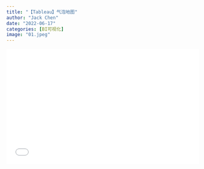 ```yaml
---
title: "【Tableau】气泡地图"
author: "Jack Chen"
date: "2022-06-17"
categories: [BI可视化]
image: "01.jpeg"
---
```


<div style="position: relative; padding: 30% 45%;">

<iframe style="position: absolute; width: 100%; height: 100%; left: 0; top: 0;" src="//player.bilibili.com/player.html?bvid=BV1cF411c7mv&page=1" frameborder="no" scrolling="no">

</iframe>

</div> 
